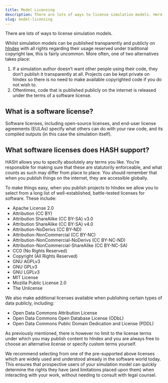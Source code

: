 ```yaml
---
title: Model Licensing
description: There are lots of ways to license simulation models. Here we outline some key considerations and things to be aware of.
slug: model-licensing
---
```


There are lots of ways to license simulation models.

Whilst simulation models can be published transparently and publicly on [hIndex](https://hash.ai/platform/index) with all rights regarding their usage reserved under traditional copyright law, this is fairly uncommon. More often, one of two alternatives takes place:

1.  If a simulation author doesn’t want other people using their code, they don’t publish it transparently at all. Projects can be kept private on hIndex so there is no need to make available copyrighted code if you do not wish to.
2.  Oftentimes, code that is published publicly on the internet is released under the terms of a software license.

## What is a software license?

Software licenses, including open-source licenses, and end-user license agreements (EULAs) specify what others can do with your raw code, and its compiled outputs (in this case the simulation itself).

## What software licenses does HASH support?

HASH allows you to specify absolutely any terms you like. You’re responsible for making sure that these are statutorily enforceable, and what counts as such may differ from place to place. You should remember that when you publish things on the internet, they are accessible globally.

To make things easy, when you publish projects to hIndex we allow you to select from a long list of well-established, battle-tested licenses for software. These include:

*   Apache License 2.0
*   Attribution (CC BY)
*   Attribution ShareAlike (CC BY-SA) v3.0
*   Attribution ShareAlike (CC BY-SA) v4.0
*   Attribution-NoDerivs (CC BY-ND)
*   Attribution-NonCommercial (CC BY-NC)
*   Attribution-NonCommercial-NoDerivs (CC BY-NC-ND)
*   Attribution-NonCommercial-ShareAlike (CC BY-NC-SA)
*   CC0 (No Rights Reserved)
*   Copyright (All Rights Reserved)
*   GNU AGPLv3
*   GNU GPLv3
*   GNU LGPLv3
*   MIT License
*   Mozilla Public License 2.0
*   The Unlicense

We also make additional licenses available when publishing certain types of data publicly, including:

*   Open Data Commons Attribution License
*   Open Data Commons Open Database License (ODbL)
*   Open Data Commons Public Domain Dedication and License (PDDL)

As previously mentioned, there is however no limit to the license terms under which you may publish content to hIndex and you are always free to choose an alternative license or specify custom terms yourself.

We recommend selecting from one of the pre-supported above licenses which are widely used and understood already in the software world today. This ensures that prospective users of your simulation model can quickly determine the rights they have (and limitations placed upon them) when interacting with your work, without needing to consult with legal counsel.
